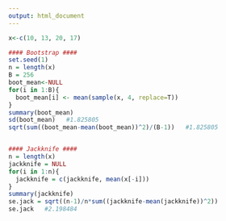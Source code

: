 ---
output: html_document
---

```{r}
x<-c(10, 13, 20, 17)

#### Bootstrap ####
set.seed(1)
n = length(x)
B = 256
boot_mean<-NULL
for(i in 1:B){
  boot_mean[i] <- mean(sample(x, 4, replace=T))
}
summary(boot_mean)
sd(boot_mean)   #1.825805
sqrt(sum((boot_mean-mean(boot_mean))^2)/(B-1))   #1.825805


#### Jackknife ####
n = length(x)
jackknife = NULL
for(i in 1:n){
  jackknife = c(jackknife, mean(x[-i]))
}
summary(jackknife)
se.jack = sqrt((n-1)/n*sum((jackknife-mean(jackknife))^2))
se.jack   #2.198484
```
